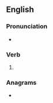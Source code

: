 ==English==

===Pronunciation===
* {{IPA|en|/eɪpt/}}

===Verb===
{{head|en|verb form}}

# {{en-past of|ape}}

===Anagrams===
* {{anagrams|en|a=adep|E.D. Pa.|PDEA|PEAD|peda}}